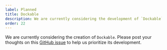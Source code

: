 ```yaml
---
label: Planned
title: Dockable
description: We are currently considering the development of `Dockable`.
order: 22
---
```


We are currently considering the creation of `Dockable`. Please post your thoughts on this [GitHub issue](https://github.com/yamada-ui/yamada-ui/issues/989) to help us prioritize its development.
